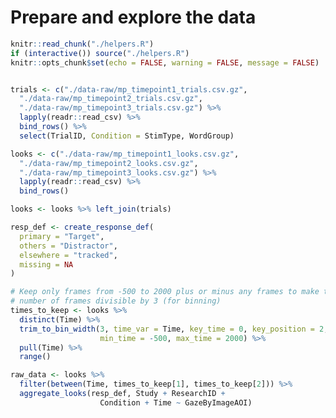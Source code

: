 Prepare and explore the data
===========================================================================

```r
knitr::read_chunk("./helpers.R")
if (interactive()) source("./helpers.R")
knitr::opts_chunk$set(echo = FALSE, warning = FALSE, message = FALSE)
```

```r
```

```r
trials <- c("./data-raw/mp_timepoint1_trials.csv.gz", 
  "./data-raw/mp_timepoint2_trials.csv.gz", 
  "./data-raw/mp_timepoint3_trials.csv.gz") %>% 
  lapply(readr::read_csv) %>% 
  bind_rows() %>% 
  select(TrialID, Condition = StimType, WordGroup)

looks <- c("./data-raw/mp_timepoint1_looks.csv.gz", 
  "./data-raw/mp_timepoint2_looks.csv.gz", 
  "./data-raw/mp_timepoint3_looks.csv.gz") %>% 
  lapply(readr::read_csv) %>% 
  bind_rows() 

looks <- looks %>% left_join(trials)

resp_def <- create_response_def(
  primary = "Target",
  others = "Distractor",
  elsewhere = "tracked",
  missing = NA
)

# Keep only frames from -500 to 2000 plus or minus any frames to make the 
# number of frames divisible by 3 (for binning)
times_to_keep <- looks %>% 
  distinct(Time) %>% 
  trim_to_bin_width(3, time_var = Time, key_time = 0, key_position = 2, 
                    min_time = -500, max_time = 2000) %>% 
  pull(Time) %>% 
  range()

raw_data <- looks %>% 
  filter(between(Time, times_to_keep[1], times_to_keep[2])) %>% 
  aggregate_looks(resp_def, Study + ResearchID + 
                    Condition + Time ~ GazeByImageAOI)
```
